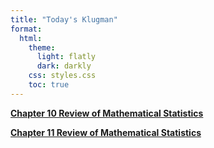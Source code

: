 ```yaml
---
title: "Today's Klugman"
format:
  html:
    theme:
      light: flatly
      dark: darkly
    css: styles.css
    toc: true
---
```


[**Chapter 10 Review of Mathematical Statistics**](./chapter/chapter10/ch10.qmd)

[**Chapter 11 Review of Mathematical Statistics**](./chapter/chapter11/ch11.qmd)